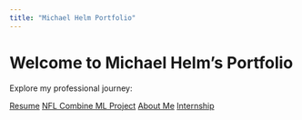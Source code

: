 ```yaml
---
title: "Michael Helm Portfolio"
---
```


# Welcome to Michael Helm's Portfolio

Explore my professional journey:

<div class="link-blocks">
  <a href="Michael Helm Resume F24 DS.pdf" class="link-block">Resume</a>
  <a href="NFL Combine Final Project (Classification).pdf" class="link-block">NFL Combine ML Project</a>
  <a href="about.qmd" class="link-block">About Me</a>
  <a href="internship.qmd" class="link-block">Internship</a>
</div>
